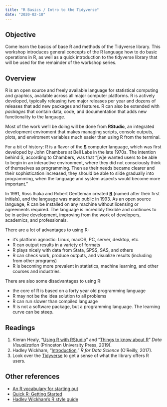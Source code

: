 ```yaml
---
title: "R Basics / Intro to the Tidyverse"
date: "2020-02-18"
---
```


## Objective

Come learn the basics of base R and methods of the Tidyverse library. This workshop introduces general concepts of the R language how to do basic operations in R, as well as a quick introduction to the tidyverse library that will be used for the remainder of the workshop series. 

## Overview

R is an open source and freely available language for statistical computing and graphics, available across all major computer platforms. R is actively developed, typically releasing two major releases per year and dozens of releases that add new packages and features. R can also be extended with *packages* that contain data, code, and documentation that adds new functionality to the language.

Most of the work we'll be doing will be done from **RStudio**, an integrated development enviroment that makes managing scripts, console outputs, plots, and enviroment variables much easier than using R from the terminal. 

For a bit of history: R is a flavor of the **[S](https://en.wikipedia.org/wiki/S_%28programming_language%29)** computer language, which was first developed by John Chambers at Bell Labs in the late 1970s. The intention behind S, according to Chambers, was that "[w]e wanted users to be able to begin in an interactive environment, where they did not consciously think of themselves as programming. Then as their needs became clearer and their sophistication increased, they should be able to slide gradually into programming, when the language and system aspects would become more important."

In 1991, Ross Ihaka and Robert Gentleman created **[R](https://en.wikipedia.org/wiki/R_(programming_language))** (named after their first initials), and the language was made public in 1993. As an open source language, R can be installed on any machine without licensing or agreements required. The language is incredibly flexible and continues to be in active development, improving from the work of developers, academics, and professionals. 

There are a lot of advantages to using R:

- it's platform agnostic: Linux, macOS, PC, server, desktop, etc. 
- R can output results in a variety of formats
- R plays nicely with data from Stata, SPSS, SAS, and others
- R can check work, produce outputs, and visualize results (including from other programs)
- R is becoming more prevalent in statistics, machine learning, and other courses and industries. 

There are also some disadvantages to using R: 

- the core of R is based on a forty year old programming language
- R may not be the idea solution to all problems
- R can run slower than compiled language 
- R is not a software package, but a programming language. The learning curve can be steep.

## Readings

1. Kieran Healy, "[Using R with RStudio](http://socviz.co/gettingstarted.html#use-r-with-rstudio)" and "[Things to know about R](http://socviz.co/gettingstarted.html#things-to-know-about-r)" *Data Visualization* (Princeton University Press, 2019).
2. Hadley Wickham, "[Introduction](https://r4ds.had.co.nz/introduction.html)," *R for Data Science* (O'Reilly, 2017).
3. Look over the [Tidyverse](https://www.tidyverse.org) to get a sense of what the library offers R users.

## Other references

- [An R vocabulary for starting out](http://adv-r.had.co.nz/Vocabulary.html)
- [Quick R: Getting Started](https://www.statmethods.net)
- [Hadley Wickham's R style guide](http://adv-r.had.co.nz/Style.html)

